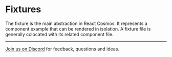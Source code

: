 
# Fixtures

The fixture is the main abstraction in React Cosmos. It represents a component example that can be rendered in isolation. A fixture file is generally colocated with its related component file.

<Cards>
  <Card title="Fixture Modules" href="/docs/fixtures/fixture-modules" />
  <Card title="File Conventions" href="/docs/fixtures/file-conventions" />
  <Card title="Decorators" href="/docs/fixtures/decorators" />
  <Card title="UI Controls" href="/docs/fixtures/ui-controls" />
</Cards>

---

[Join us on Discord](https://discord.gg/3X95VgfnW5) for feedback, questions and ideas.
